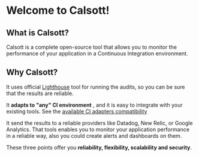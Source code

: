 # Welcome to Calsott!

## What is Calsott?

Calsott is a complete open-source tool that allows you to monitor the performance of your application in a Continuous Integration environment.

## Why Calsott?

It uses official [Lighthouse](https://github.com/GoogleChrome/lighthouse) tool for running the audits, so you can be sure that the results are reliable.

It **adapts to "any" CI environment** , and it is easy to integrate with your existing tools. See the [available CI adapters compatibility](/adapters)

It send the results to a reliable providers like Datadog, New Relic, or Google Analytics. That tools 
enables you to monitor your application performance in a reliable way, also you could create alerts and dashboards on them.

These three points offer you **reliability, flexibility, scalability and security**.